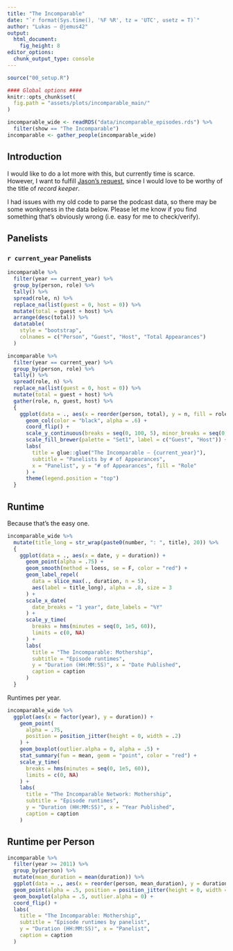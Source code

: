 ```yaml
---
title: "The Incomparable"
date: "`r format(Sys.time(), '%F %R', tz = 'UTC', usetz = T)`"
author: "Lukas — @jemus42"
output: 
  html_document:
    fig_height: 8
editor_options: 
  chunk_output_type: console
---
```


```r
source("00_setup.R")

#### Global options ####
knitr::opts_chunk$set(
  fig.path = "assets/plots/incomparable_main/"
)

incomparable_wide <- readRDS("data/incomparable_episodes.rds") %>%
  filter(show == "The Incomparable")
incomparable <- gather_people(incomparable_wide)
```

## Introduction

I would like to do a lot more with this, but currently time is scarce.  
However, I want to fulfill [Jason's request](https://twitter.com/jsnell/status/800412064640483328), since I would love to be worthy of the title of *record keeper*.

I had issues with my old code to parse the podcast data, so there may be some wonkyness in the data below. Please let me know if you find something that's obviously wrong (i.e. easy for me to check/verify).

## Panelists 

### `r current_year` Panelists

```r
incomparable %>%
  filter(year == current_year) %>%
  group_by(person, role) %>%
  tally() %>%
  spread(role, n) %>%
  replace_na(list(guest = 0, host = 0)) %>%
  mutate(total = guest + host) %>%
  arrange(desc(total)) %>%
  datatable(
    style = "bootstrap",
    colnames = c("Person", "Guest", "Host", "Total Appearances")
  )

incomparable %>%
  filter(year == current_year) %>%
  group_by(person, role) %>%
  tally() %>%
  spread(role, n) %>%
  replace_na(list(guest = 0, host = 0)) %>%
  mutate(total = guest + host) %>%
  gather(role, n, guest, host) %>%
  {
    ggplot(data = ., aes(x = reorder(person, total), y = n, fill = role)) +
      geom_col(color = "black", alpha = .6) +
      coord_flip() +
      scale_y_continuous(breaks = seq(0, 100, 5), minor_breaks = seq(0, 100, 1)) +
      scale_fill_brewer(palette = "Set1", label = c("Guest", "Host")) +
      labs(
        title = glue::glue("The Incomparable — {current_year}"),
        subtitle = "Panelists by # of Appearances",
        x = "Panelist", y = "# of Appearances", fill = "Role"
      ) +
      theme(legend.position = "top")
  }
```

## Runtime

Because that's the easy one.

```r
incomparable_wide %>%
  mutate(title_long = str_wrap(paste0(number, ": ", title), 20)) %>%
  {
    ggplot(data = ., aes(x = date, y = duration)) +
      geom_point(alpha = .75) +
      geom_smooth(method = loess, se = F, color = "red") +
      geom_label_repel(
        data = slice_max(., duration, n = 5),
        aes(label = title_long), alpha = .8, size = 3
      ) +
      scale_x_date(
        date_breaks = "1 year", date_labels = "%Y"
      ) +
      scale_y_time(
        breaks = hms(minutes = seq(0, 1e5, 60)),
        limits = c(0, NA)
      ) +
      labs(
        title = "The Incomparable: Mothership",
        subtitle = "Episode runtimes",
        y = "Duration (HH:MM:SS)", x = "Date Published",
        caption = caption
      )
  }
```

Runtimes per year.

```r
incomparable_wide %>% 
  ggplot(aes(x = factor(year), y = duration)) +
    geom_point(
      alpha = .75,
      position = position_jitter(height = 0, width = .2)
    ) +
    geom_boxplot(outlier.alpha = 0, alpha = .5) +
    stat_summary(fun = mean, geom = "point", color = "red") +
    scale_y_time(
      breaks = hms(minutes = seq(0, 1e5, 60)),
      limits = c(0, NA)
    ) +
    labs(
      title = "The Incomparable Network: Mothership",
      subtitle = "Episode runtimes",
      y = "Duration (HH:MM:SS)", x = "Year Published",
      caption = caption
    )

```

## Runtime per Person

```r
incomparable %>%
  filter(year >= 2011) %>%
  group_by(person) %>%
  mutate(mean_duration = mean(duration)) %>%
  ggplot(data = ., aes(x = reorder(person, mean_duration), y = duration)) +
  geom_point(alpha = .5, position = position_jitter(height = 0, width = .25)) +
  geom_boxplot(alpha = .5, outlier.alpha = 0) +
  coord_flip() +
  labs(
    title = "The Incomparable: Mothership",
    subtitle = "Episode runtimes by panelist",
    y = "Duration (HH:MM:SS)", x = "Panelist",
    caption = caption
  )
```

